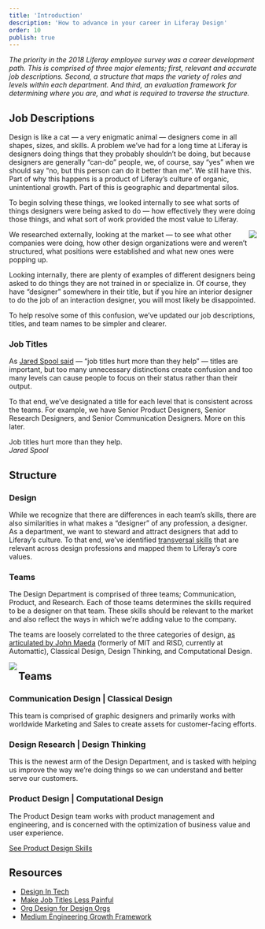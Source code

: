 ```yaml
---
title: 'Introduction'
description: 'How to advance in your career in Liferay Design'
order: 10
publish: true
---
```



_The priority in the 2018 Liferay employee survey was a career development path. This is comprised of three major elements; first, relevant and accurate job descriptions. Second, a structure that maps the variety of roles and levels within each department. And third, an evaluation framework for determining where you are, and what is required to traverse the structure._

## Job Descriptions

Design is like a cat — a very enigmatic animal — designers come in all shapes, sizes, and skills. A problem we’ve had for a long time at Liferay is designers doing things that they probably shouldn’t be doing, but because designers are generally “can-do” people, we, of course, say “yes” when we should say “no, but this person can do it better than me”. We still have this. Part of why this happens is a product of Liferay’s culture of organic, unintentional growth. Part of this is geographic and departmental silos.

To begin solving these things, we looked internally to see what sorts of things designers were being asked to do — how effectively they were doing those things, and what sort of work provided the most value to Liferay.

<Image
	size="small"
	align="right"
	margin="0 0 2rem 2rem"
	src="/images/handbook/grow/career-paths/designer-titles.gif"
	rounded
	dropShadow
	caption="A few of the less-than-helpful job titles in the market"
/>
We researched externally, looking at the market — to see what other companies were doing, how other design organizations were and weren’t structured, what positions were established and what new ones were popping up.

Looking internally, there are plenty of examples of different designers being asked to do things they are not trained in or specialize in. Of course, they have “designer” somewhere in their title, but if you hire an interior designer to do the job of an interaction designer, you will most likely be disappointed.

To help resolve some of this confusion, we’ve updated our job descriptions, titles, and team names to be simpler and clearer.

### Job Titles

As [Jared Spool said](https://twitter.com/jmspool/status/1106290814399975424) — “job titles hurt more than they help” — titles are important, but too many unnecessary distinctions create confusion and too many levels can cause people to focus on their status rather than their output.

To that end, we’ve designated a title for each level that is consistent across the teams. For example, we have Senior Product Designers, Senior Research Designers, and Senior Communication Designers. More on this later.

<aside>
	Job titles hurt more than they help. <br />
	<cite>Jared Spool</cite>
</aside>

## Structure

### Design

While we recognize that there are differences in each team’s skills, there are also similarities in what makes a “designer” of any profession, a designer. As a department, we want to steward and attract designers that add to Liferay’s culture. To that end, we’ve identified [transversal skills](/handbook/grow/transversal-skills) that are relevant across design professions and mapped them to Liferay’s core values.

### Teams

The Design Department is comprised of three teams; Communication, Product, and Research. Each of those teams determines the skills required to be a designer on that team. These skills should be relevant to the market and also reflect the ways in which we’re adding value to the company.

The teams are loosely correlated to the three categories of design, [as articulated by John Maeda](https://designintech.report/2016/03/13/design-in-tech-report-2016/) (formerly of MIT and RISD, currently at Automattic), Classical Design, Design Thinking, and Computational Design.

<Image
	margin="4rem auto"
	rounded
	dropShadow
	size="large"
	align="left"
	src="/images/handbook/grow/design-teams.png"
/>

## Teams

### Communication Design | Classical Design

This team is comprised of graphic designers and primarily works with worldwide Marketing and Sales to create assets for customer-facing efforts.

<!-- [See Communication Design Skills](.././communication-design/introduction) -->

### Design Research | Design Thinking

This is the newest arm of the Design Department, and is tasked with helping us improve the way we’re doing things so we can understand and better serve our customers.

### Product Design | Computational Design

The Product Design team works with product management and engineering, and is concerned with the optimization of business value and user experience.

[See Product Design Skills](.././product-design/introduction)

## **Resources**

-   [Design In Tech](https://designintech.report/)
-   [Make Job Titles Less Painful](https://blog.liberationist.org/how-to-make-job-titles-less-painful-8080a07ff3e)
-   [Org Design for Design Orgs](https://orgdesignfordesignorgs.com/)
-   [Medium Engineering Growth Framework](https://medium.com/s/engineering-growth-framework)
